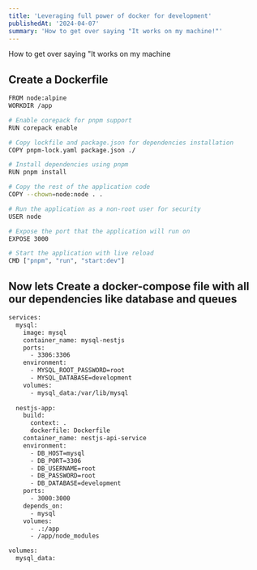 ```yaml
---
title: 'Leveraging full power of docker for development'
publishedAt: '2024-04-07'
summary: 'How to get over saying "It works on my machine!"'
---
```


How to get over saying "It works on my machine

## Create a Dockerfile
```bash
FROM node:alpine
WORKDIR /app

# Enable corepack for pnpm support
RUN corepack enable

# Copy lockfile and package.json for dependencies installation
COPY pnpm-lock.yaml package.json ./

# Install dependencies using pnpm
RUN pnpm install

# Copy the rest of the application code
COPY --chown=node:node . .

# Run the application as a non-root user for security
USER node

# Expose the port that the application will run on
EXPOSE 3000

# Start the application with live reload
CMD ["pnpm", "run", "start:dev"]
```

## Now lets Create a docker-compose file with all our dependencies like database and queues

```bash
services:
  mysql:
    image: mysql
    container_name: mysql-nestjs
    ports:
      - 3306:3306
    environment:
      - MYSQL_ROOT_PASSWORD=root
      - MYSQL_DATABASE=development
    volumes:
      - mysql_data:/var/lib/mysql
  
  nestjs-app:
    build:
      context: .
      dockerfile: Dockerfile
    container_name: nestjs-api-service
    environment:
      - DB_HOST=mysql
      - DB_PORT=3306
      - DB_USERNAME=root
      - DB_PASSWORD=root
      - DB_DATABASE=development
    ports:
      - 3000:3000
    depends_on:
      - mysql
    volumes:
      - .:/app
      - /app/node_modules

volumes:
  mysql_data:
  ```
